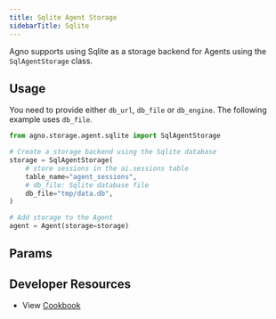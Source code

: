 ```yaml
---
title: Sqlite Agent Storage
sidebarTitle: Sqlite
---
```


Agno supports using Sqlite as a storage backend for Agents using the `SqlAgentStorage` class.

## Usage

You need to provide either `db_url`, `db_file` or `db_engine`. The following example uses `db_file`.

```python storage.py
from agno.storage.agent.sqlite import SqlAgentStorage

# Create a storage backend using the Sqlite database
storage = SqlAgentStorage(
    # store sessions in the ai.sessions table
    table_name="agent_sessions",
    # db_file: Sqlite database file
    db_file="tmp/data.db",
)

# Add storage to the Agent
agent = Agent(storage=storage)
```

## Params

<Snippet file="storage-sqlite-params.mdx" />

## Developer Resources

- View [Cookbook](https://github.com/phidatahq/agno/blob/main/cookbook/agent_concepts/storage/sqlite_storage.py)
